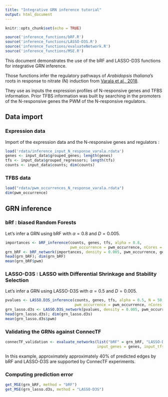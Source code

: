 ```yaml
---
title: "Integrative GRN inference tutorial"
output: html_document
---
```


```r
knitr::opts_chunk$set(echo = TRUE)

source('inference_functions/bRF.R')
source('inference_functions/LASSO-D3S.R')
source('inference_functions/evaluateNetwork.R')
source('inference_functions/MSE.R')
```

This document demonstrates the use of the bRF and LASSO-D3S functions for integrative GRN inference.

Those functions infer the regulatory pathways of *Arabidopsis thaliana*'s roots in response to nitrate (N) induction from [Varala et al., 2018](https://www.ncbi.nlm.nih.gov/geo/query/acc.cgi?acc=GSE97500).

They use as inputs the expression profiles of N-responsive genes and TFBS information. 
Prior TFBS information was built by searching in the promoters of the N-responsive genes the PWM of the N-responsive regulators. 

## Data import

### Expression data

Import of the expression data and the N-responsive genes and regulators :

```r
load('rdata/inference_input_N_response_varala.rdata')
genes <- input_data$grouped_genes; length(genes)
tfs <- input_data$grouped_regressors; length(tfs)
counts <- input_data$counts; dim(counts)
```

### TFBS data


```r
load("rdata/pwm_occurrences_N_response_varala.rdata")
dim(pwm_occurrence)
```

## GRN inference


### bRf : biased Random Forests

Let's infer a GRN using bRF with $\alpha=0.8$ and $D = 0.005$.

```r
importances <- bRF_inference(counts, genes, tfs, alpha = 0.8, 
                             pwm_occurrence = pwm_occurrence, nCores = 40)
grn_bRF <- bRF_network(importances, density = 0.005, pwm_occurrence, genes, tfs)
head(grn_bRF); dim(grn_bRF)
mean(grn_bRF$pwm)
```


### LASSO-D3S : LASSO with Differential Shrinkage and Stability Selection

Let's infer a GRN using LASSO-D3S with $\alpha=0.5$ and $D = 0.005$.

```r
pvalues <- LASSO.D3S_inference(counts, genes, tfs, alpha = 0.5, N = 50,
                               pwm_occurrence = pwm_occurrence, nCores = 50)
grn_lasso.d3s <- LASSO.D3S_network(pvalues, density = 0.005, pwm_occurrence, genes, tfs)
head(grn_lasso.d3s); dim(grn_lasso.d3s)
mean(grn_lasso.d3s$pwm)
```


### Validating the GRNs against ConnecTF

```r
connecTF_validation <- evaluate_networks(list("bRF" = grn_bRF, "LASSO-D3S" = grn_lasso.d3s), 
                                         input_genes = genes, input_tfs = tfs, nCores = 2);connecTF_validation
```

In this example, approximately approximately 40% of predicted edges by bRF and LASSO-D3S are supported by ConnecTF experiments.


### Computing prediction error

```r
get_MSE(grn_bRF, method = "bRF")
get_MSE(grn_lasso.d3s, method = "LASSO-D3S")
```


